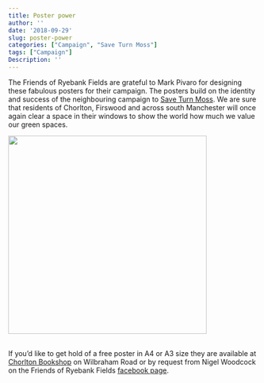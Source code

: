 ```yaml
---
title: Poster power
author: ''
date: '2018-09-29'
slug: poster-power
categories: ["Campaign", "Save Turn Moss"]
tags: ["Campaign"]
Description: ''
---
```


The Friends of Ryebank Fields are grateful to Mark Pivaro for designing these fabulous posters for their campaign. The posters build on the identity and success of the neighbouring campaign to [Save Turn Moss](https://friendsofturnmoss.tumblr.com). We are sure that residents of Chorlton, Firswood and across south Manchester will once again clear a space in their windows to show the world how much we value our green spaces.

![](/post/2018-09-29-poster-power_files/poster.jpg){width=400px}

<br/>
If you'd like to get hold of a free poster in A4 or A3 size they are available at [Chorlton Bookshop](https://www.facebook.com/ChorltonBookshop/) on Wilbraham Road or by request from Nigel Woodcock on the Friends of Ryebank Fields [facebook page](https://www.facebook.com/groups/FriendsofRyebank).

